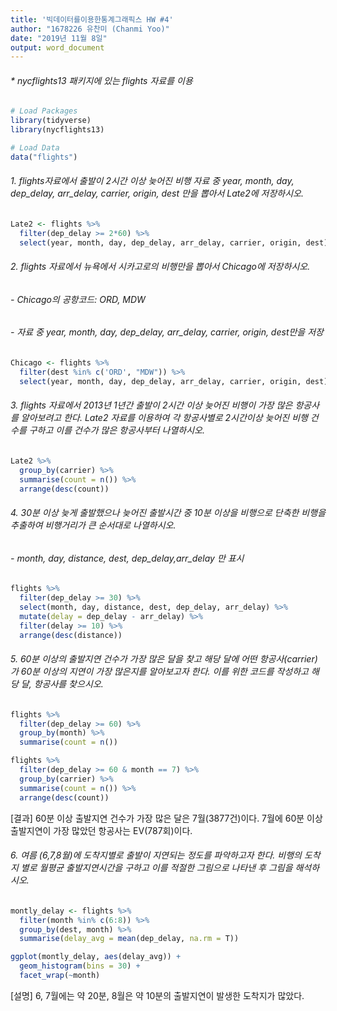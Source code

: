 ---
title: '빅데이터를이용한통계그래픽스 HW #4'
author: "1678226 유찬미 (Chanmi Yoo)"
date: "2019년 11월 8일"
output: word_document
---

######  * nycflights13 패키지에 있는 flights 자료를 이용   


```{r setup}
# Load Packages
library(tidyverse)
library(nycflights13)

# Load Data
data("flights")
```



######  1. flights자료에서 출발이 2시간 이상 늦어진 비행 자료 중 year, month, day, dep_delay, arr_delay, carrier, origin, dest 만을 뽑아서 Late2에 저장하시오.    


```{r}
Late2 <- flights %>% 
  filter(dep_delay >= 2*60) %>% 
  select(year, month, day, dep_delay, arr_delay, carrier, origin, dest)
```

  
######  2. flights 자료에서 뉴욕에서 시카고로의 비행만을 뽑아서 Chicago에 저장하시오.  
######  - Chicago의 공항코드: ORD, MDW  
######  - 자료 중 year, month, day, dep_delay, arr_delay, carrier, origin, dest만을 저장  

```{r}
Chicago <- flights %>% 
  filter(dest %in% c('ORD', "MDW")) %>% 
  select(year, month, day, dep_delay, arr_delay, carrier, origin, dest)
```
 
    
######  3. flights 자료에서 2013년 1년간 출발이 2시간 이상 늦어진 비행이 가장 많은 항공사를 알아보려고 한다. Late2 자료를 이용하여 각 항공사별로 2시간이상 늦어진 비행 건수를 구하고 이를 건수가 많은 항공사부터 나열하시오.  

```{r}
Late2 %>% 
  group_by(carrier) %>% 
  summarise(count = n()) %>% 
  arrange(desc(count))
```
  
  
######  4. 30분 이상 늦게 출발했으나 늦어진 출발시간 중 10분 이상을 비행으로 단축한 비행을 추출하여 비행거리가 큰 순서대로 나열하시오.
######  - month, day, distance, dest, dep_delay,arr_delay 만 표시  

```{r}
flights %>% 
  filter(dep_delay >= 30) %>%  
  select(month, day, distance, dest, dep_delay, arr_delay) %>% 
  mutate(delay = dep_delay - arr_delay) %>%  
  filter(delay >= 10) %>%  
  arrange(desc(distance))
```
  
   
######  5. 60분 이상의 출발지연 건수가 가장 많은 달을 찾고 해당 달에 어떤 항공사(carrier)가 60분 이상의 지연이 가장 많은지를 알아보고자 한다. 이를 위한 코드를 작성하고 해당 달, 항공사를 찾으시오.  

```{r}
flights %>% 
  filter(dep_delay >= 60) %>% 
  group_by(month) %>% 
  summarise(count = n()) 

flights %>% 
  filter(dep_delay >= 60 & month == 7) %>% 
  group_by(carrier) %>% 
  summarise(count = n()) %>% 
  arrange(desc(count))
```
  
[결과] 60분 이상 출발지연 건수가 가장 많은 달은 7월(3877건)이다. 7월에 60분 이상 출발지연이 가장 많았던 항공사는 EV(787회)이다.    
   
   
######  6. 여름 (6,7,8월)에 도착지별로 출발이 지연되는 정도를 파악하고자 한다. 비행의 도착지 별로 월평균 출발지연시간을 구하고 이를 적절한 그림으로 나타낸 후 그림을 해석하시오.  

```{r}
montly_delay <- flights %>% 
  filter(month %in% c(6:8)) %>% 
  group_by(dest, month) %>% 
  summarise(delay_avg = mean(dep_delay, na.rm = T))

ggplot(montly_delay, aes(delay_avg)) +
  geom_histogram(bins = 30) +
  facet_wrap(~month)
```
 
 [설명] 6, 7월에는 약 20분, 8월은 약 10분의 출발지연이 발생한 도착지가 많았다.  
